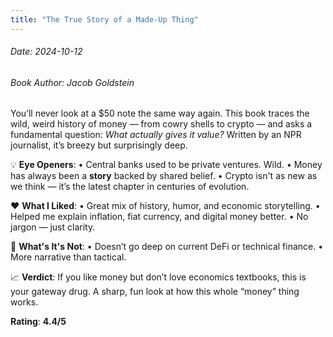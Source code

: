 ```yaml
---
title: "The True Story of a Made-Up Thing"
---
```


<h6>Date: 2024-10-12</h6>
<h6>Book Author: Jacob Goldstein</h6>


<div className={styles.preserve}>

You’ll never look at a $50 note the same way again.
This book traces the wild, weird history of money — from cowry shells to crypto — and asks a fundamental question: *What actually gives it value?*
Written by an NPR journalist, it’s breezy but surprisingly deep.

💡 **Eye Openers**:
•	Central banks used to be private ventures. Wild.
•	Money has always been a **story** backed by shared belief.
•	Crypto isn't as new as we think — it’s the latest chapter in centuries of evolution.

❤️ **What I Liked**:
•	Great mix of history, humor, and economic storytelling.
•	Helped me explain inflation, fiat currency, and digital money better.
•	No jargon — just clarity.

🤔 **What's It's Not**:
•	Doesn’t go deep on current DeFi or technical finance.
•	More narrative than tactical.

📈 **Verdict**:
If you like money but don’t love economics textbooks, this is your gateway drug.
A sharp, fun look at how this whole “money” thing works.

**Rating**: **4.4/5**

</div>
